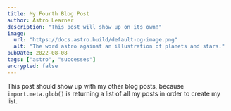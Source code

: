 ```yaml
---
title: My Fourth Blog Post
author: Astro Learner
description: "This post will show up on its own!"
image:
  url: "https://docs.astro.build/default-og-image.png"
  alt: "The word astro against an illustration of planets and stars."
pubDate: 2022-08-08
tags: ["astro", "successes"]
encrypted: false
---
```


This post should show up with my other blog posts, because `import.meta.glob()` is returning a list of all my posts in order to create my list.
